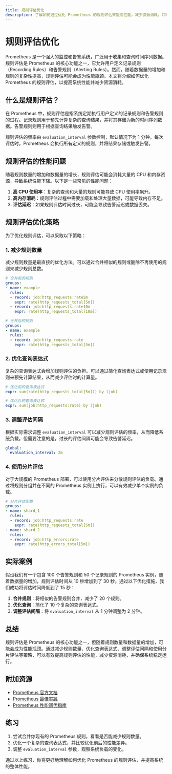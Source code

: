 ```yaml
---
title: 规则评估优化
description: 了解如何通过优化 Prometheus 的规则评估来提高性能，减少资源消耗，并确保系统稳定运行。
---
```


# 规则评估优化

Prometheus 是一个强大的监控和告警系统，广泛用于收集和查询时间序列数据。规则评估是 Prometheus 的核心功能之一，它允许用户定义记录规则（Recording Rules）和告警规则（Alerting Rules）。然而，随着数据量的增加和规则的复杂性提高，规则评估可能会成为性能瓶颈。本文将介绍如何优化 Prometheus 的规则评估，以提高系统性能并减少资源消耗。

## 什么是规则评估？

在 Prometheus 中，规则评估是指系统定期执行用户定义的记录规则和告警规则的过程。记录规则用于预先计算复杂的查询结果，并将其存储为新的时间序列数据。告警规则则用于根据查询结果触发告警。

规则评估的频率由 `evaluation_interval` 参数控制，默认情况下为 1 分钟。每次评估时，Prometheus 会执行所有定义的规则，并将结果存储或触发告警。

## 规则评估的性能问题

随着规则数量的增加和数据量的增长，规则评估可能会消耗大量的 CPU 和内存资源，导致系统性能下降。以下是一些常见的性能问题：

1. **高 CPU 使用率**：复杂的查询和大量的规则可能导致 CPU 使用率飙升。
2. **高内存消耗**：规则评估过程中需要加载和处理大量数据，可能导致内存不足。
3. **评估延迟**：如果规则评估时间过长，可能会导致告警延迟或数据丢失。

## 规则评估优化策略

为了优化规则评估，可以采取以下策略：

### 1. 减少规则数量

减少规则数量是最直接的优化方法。可以通过合并相似的规则或删除不再使用的规则来减少规则总数。

```yaml
# 合并前的规则
groups:
- name: example
  rules:
  - record: job:http_requests:rate5m
    expr: rate(http_requests_total[5m])
  - record: job:http_requests:rate10m
    expr: rate(http_requests_total[10m])

# 合并后的规则
groups:
- name: example
  rules:
  - record: job:http_requests:rate
    expr: rate(http_requests_total[5m])
```

### 2. 优化查询表达式

复杂的查询表达式会增加规则评估的负担。可以通过简化查询表达式或使用记录规则来预先计算结果，从而减少评估时的计算量。

```yaml
# 优化前的查询表达式
expr: sum(rate(http_requests_total[5m])) by (job)

# 优化后的查询表达式
expr: sum(job:http_requests:rate) by (job)
```

### 3. 调整评估间隔

根据实际需求调整 `evaluation_interval` 可以减少规则评估的频率，从而降低系统负载。但需要注意的是，过长的评估间隔可能会导致告警延迟。

```yaml
global:
  evaluation_interval: 2m
```

### 4. 使用分片评估

对于大规模的 Prometheus 部署，可以使用分片评估来分散规则评估的负载。通过将规则分组并在不同的 Prometheus 实例上执行，可以有效减少单个实例的负载。

```yaml
# 分片评估配置
groups:
- name: shard_1
  rules:
  - record: job:http_requests:rate
    expr: rate(http_requests_total[5m])
- name: shard_2
  rules:
  - record: job:http_errors:rate
    expr: rate(http_errors_total[5m])
```

## 实际案例

假设我们有一个包含 100 个告警规则和 50 个记录规则的 Prometheus 实例，随着数据量的增加，规则评估时间从 10 秒增加到了 30 秒。通过以下优化措施，我们成功将评估时间降低到了 15 秒：

1. **合并规则**：将相似的告警规则合并，减少了 20 个规则。
2. **优化查询**：简化了 10 个复杂的查询表达式。
3. **调整评估间隔**：将 `evaluation_interval` 从 1 分钟调整为 2 分钟。

## 总结

规则评估是 Prometheus 的核心功能之一，但随着规则数量和数据量的增加，可能会成为性能瓶颈。通过减少规则数量、优化查询表达式、调整评估间隔和使用分片评估等策略，可以有效提高规则评估的性能，减少资源消耗，并确保系统稳定运行。

## 附加资源

- [Prometheus 官方文档](https://prometheus.io/docs/)
- [Prometheus 最佳实践](https://prometheus.io/docs/practices/rules/)
- [Prometheus 性能调优指南](https://prometheus.io/docs/guides/performance/)

## 练习

1. 尝试合并你现有的 Prometheus 规则，看看是否能减少规则数量。
2. 优化一个复杂的查询表达式，并比较优化前后的性能差异。
3. 调整 `evaluation_interval` 参数，观察系统负载的变化。

通过以上练习，你将更好地理解如何优化 Prometheus 的规则评估，并提高系统的整体性能。
